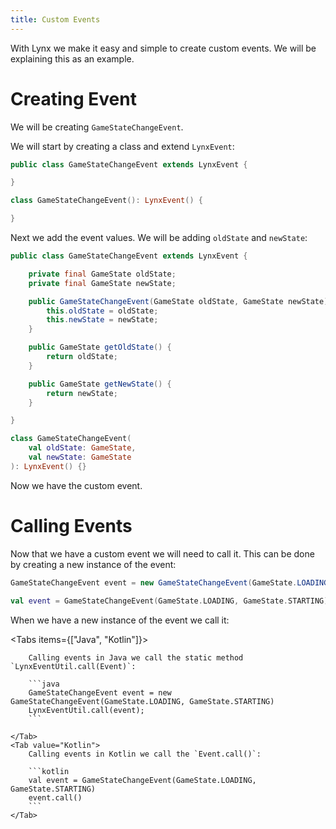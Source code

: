 ```yaml
---
title: Custom Events
---
```


With Lynx we make it easy and simple to create custom events. We will be explaining this as an example.

# Creating Event
We will be creating `GameStateChangeEvent`.

We will start by creating a class and extend `LynxEvent`:

```java tab="Java"
public class GameStateChangeEvent extends LynxEvent {

}
```
```kotlin tab="Kotlin"
class GameStateChangeEvent(): LynxEvent() {

}
```

Next we add the event values. We will be adding `oldState` and `newState`:

```java tab="Java"
public class GameStateChangeEvent extends LynxEvent {

    private final GameState oldState;
    private final GameState newState;

    public GameStateChangeEvent(GameState oldState, GameState newState) {
        this.oldState = oldState;
        this.newState = newState;
    }

    public GameState getOldState() {
        return oldState;
    }

    public GameState getNewState() {
        return newState;
    }

}
```
```kotlin tab="Kotlin"
class GameStateChangeEvent(
    val oldState: GameState,
    val newState: GameState
): LynxEvent() {}
```

Now we have the custom event.

# Calling Events

Now that we have a custom event we will need to call it.
This can be done by creating a new instance of the event:

```java tab="Java"
GameStateChangeEvent event = new GameStateChangeEvent(GameState.LOADING, GameState.STARTING);
```
```kotlin tab="Kotlin"
val event = GameStateChangeEvent(GameState.LOADING, GameState.STARTING)
```

When we have a new instance of the event we call it:

<Tabs items={["Java", "Kotlin"]}>
    <Tab value="Java">

        Calling events in Java we call the static method `LynxEventUtil.call(Event)`:

        ```java
        GameStateChangeEvent event = new GameStateChangeEvent(GameState.LOADING, GameState.STARTING)
        LynxEventUtil.call(event);
        ```

    </Tab>
    <Tab value="Kotlin">
        Calling events in Kotlin we call the `Event.call()`:

        ```kotlin
        val event = GameStateChangeEvent(GameState.LOADING, GameState.STARTING)
        event.call()
        ```
    </Tab>
</Tabs>